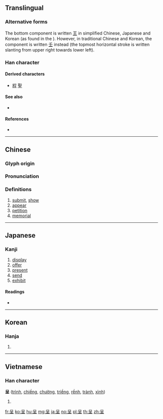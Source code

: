{{character info/new}}
{{character info/new|0x2f83e}}
{{also|害}}

==Translingual==

===Alternative forms===
The bottom component is written [[王]] in simplified Chinese, Japanese and Korean (as found in the {{w|Kangxi dictionary}}). However, in traditional Chinese and Korean, the component is written [[壬]] instead (the topmost horizontal stroke is written slanting from upper right towards lower left).

===Han character===
{{Han char|rn=30|rad=口|as=04|sn=7|four=60104|canj=RHG,RMG|ids=⿱口王(GJV),⿱口壬(HTK)}}

====Derived characters====
* [[程]] [[聖]]

====See also====
* {{l|mul|害}}

====References====
* {{Han ref|kx=0181.170|dkj=03401|dj=0396.130|hdz=10585.010|uh=5448|ud=21576|bh=A765|bd=42853}}

----

==Chinese==
{{zh-forms}}

===Glyph origin===
{{Han etym}}

===Pronunciation===
{{zh-pron
|m=chéng
|c=cing4
|mc=y
|oc=y
|ma=
|cat=v,n
}}

===Definitions===
{{zh-hanzi}}

# [[submit]], [[show]]
# [[appear]]
# [[petition]]
# [[memorial]]

----

==Japanese==

===Kanji===
{{ja-kanji|grade=c|rs=口04}}

# [[display]]
# [[offer]]
# [[present]]
# [[send]]
# [[exhibit]]

====Readings====
* {{ja-readings|goon=[[じょう]] (jō)|kanon=[[てい]] (tei)|kun=[[しめす]] (shimesu)}}

----

==Korean==

===Hanja===
{{ko-hanja|hangeul=정|rv=jeong|mr=chŏng}}

# {{defn|lang=ko|sort=口04}}

----

==Vietnamese==

===Han character===
'''呈''' ([[trình]], [[chiềng]], [[chường]], [[triềng]], [[rềnh]], [[trành]], [[xình]])

# {{defn|lang=vi}}

[[fr:呈]]
[[ko:呈]]
[[hu:呈]]
[[mg:呈]]
[[ja:呈]]
[[no:呈]]
[[pl:呈]]
[[th:呈]]
[[zh:呈]]